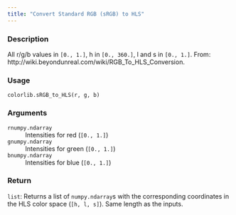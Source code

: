 ```yaml
---
title: "Convert Standard RGB (sRGB) to HLS"
---
```


### Description

All r/g/b values in `[0., 1.]`, h in `[0., 360.]`, l and s in `[0., 1.]`.
From: http://wiki.beyondunreal.com/wiki/RGB_To_HLS_Conversion.

### Usage

<pre><code class='language-python'>colorlib.sRGB_to_HLS(r, g, b)</code></pre>

### Arguments

<dl class="pyp-list param-list">
  <dt style = "white-space: nowrap; font-family: monospace; vertical-align: top">
   <code id="colorspace.colorlib.colorlib.sRGB_to_HLS:r">r</code><code class="argument-class">numpy.ndarray</code>
  </dt>
 <dd>Intensities for red (`[0., 1.]`)</dd>
  <dt style = "white-space: nowrap; font-family: monospace; vertical-align: top">
   <code id="colorspace.colorlib.colorlib.sRGB_to_HLS:g">g</code><code class="argument-class">numpy.ndarray</code>
  </dt>
 <dd>Intensities for green (`[0., 1.]`)</dd>
  <dt style = "white-space: nowrap; font-family: monospace; vertical-align: top">
   <code id="colorspace.colorlib.colorlib.sRGB_to_HLS:b">b</code><code class="argument-class">numpy.ndarray</code>
  </dt>
 <dd>Intensities for blue (`[0., 1.]`)</dd>
</dl>

### Return

<code>list</code>: Returns a list of `numpy.ndarray`s with the corresponding
coordinates in the HLS color space (`[h, l, s]`). Same length as
the inputs.
